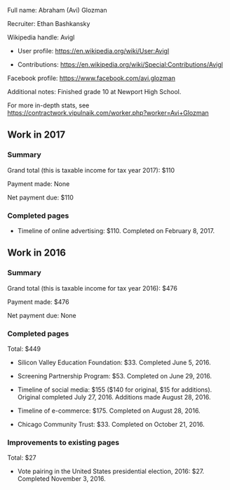 Full name: Abraham (Avi) Glozman

Recruiter: Ethan Bashkansky

Wikipedia handle: Avigl

* User profile: https://en.wikipedia.org/wiki/User:Avigl

* Contributions: https://en.wikipedia.org/wiki/Special:Contributions/Avigl

Facebook profile: https://www.facebook.com/avi.glozman

Additional notes: Finished grade 10 at Newport High School.

For more in-depth stats, see https://contractwork.vipulnaik.com/worker.php?worker=Avi+Glozman

== Work in 2017 ==

=== Summary ===

Grand total (this is taxable income for tax year 2017): $110

Payment made: None

Net payment due: $110

=== Completed pages ===

* Timeline of online advertising: $110. Completed on February 8, 2017.

== Work in 2016 ==

=== Summary ===

Grand total (this is taxable income for tax year 2016): $476

Payment made: $476

Net payment due: None

=== Completed pages ===

Total: $449

* Silicon Valley Education Foundation: $33. Completed June 5, 2016.

* Screening Partnership Program: $53. Completed on June 29, 2016.

* Timeline of social media: $155 ($140 for original, $15 for additions). Original completed July 27, 2016. Additions made August 28, 2016.

* Timeline of e-commerce: $175. Completed on August 28, 2016.

* Chicago Community Trust: $33. Completed on October 21, 2016.

=== Improvements to existing pages ===

Total: $27

* Vote pairing in the United States presidential election, 2016: $27. Completed November 3, 2016.

